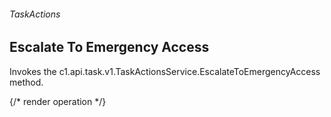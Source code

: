 ###### *TaskActions*

## Escalate To Emergency Access

Invokes the c1.api.task.v1.TaskActionsService.EscalateToEmergencyAccess method.

{/* render operation */}
